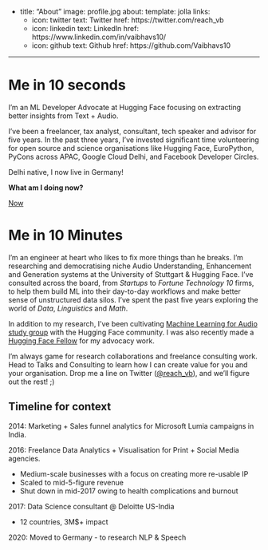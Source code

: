 -
title: "About"
image: profile.jpg
about:
  template: jolla
  links:
    - icon: twitter
      text: Twitter
      href: https://twitter.com/reach_vb
    - icon: linkedin
      text: LinkedIn
      href: https://www.linkedin.com/in/vaibhavs10/
    - icon: github
      text: Github
      href: https://github.com/Vaibhavs10

---

# **Me in 10 seconds**

I’m an ML Developer Advocate at Hugging Face focusing on extracting better insights from Text + Audio.

I’ve been a freelancer, tax analyst, consultant, tech speaker and advisor for five years. In the past three years, I’ve invested significant time volunteering for open source and science organisations like Hugging Face, EuroPython, PyCons across APAC, Google Cloud Delhi, and Facebook Developer Circles.

Delhi native, I now live in Germany! 

**What am I doing now?**

[Now](https://www.notion.so/Now-05e2b09edba647cfaa0d80866ca3082a?pvs=21)

# **Me in 10 Minutes**

I’m an engineer at heart who likes to fix more things than he breaks. I’m researching and democratising niche Audio Understanding, Enhancement and Generation systems at the University of Stuttgart & Hugging Face. I’ve consulted across the board, from *Startups* to *Fortune Technology 10* firms, to help them build ML into their day-to-day workflows and make better sense of unstructured data silos.
I’ve spent the past five years exploring the world of *Data*, *Linguistics* and *Math*.

In addition to my research, I’ve been cultivating [Machine Learning for Audio study group](https://github.com/Vaibhavs10/ml-with-audio) with the Hugging Face community. I was also recently made a [Hugging Face Fellow](https://www.notion.so/Hugging-Fellows-One-Pager-fa1c8878a7a14945b7e0dda2d1e34f36?pvs=21) for my advocacy work.

I’m always game for research collaborations and freelance consulting work. Head to Talks and Consulting to learn how I can create value for you and your organisation. Drop me a line on Twitter ([@reach_vb](http://twitter.com/reach_vb)), and we’ll figure out the rest! ;)

## **Timeline for context**

2014: Marketing + Sales funnel analytics for Microsoft Lumia campaigns in India.

2016: Freelance Data Analytics + Visualisation for Print + Social Media agencies.

- Medium-scale businesses with a focus on creating more re-usable IP
- Scaled to mid-5-figure revenue
- Shut down in mid-2017 owing to health complications and burnout

2017: Data Science consultant @ Deloitte US-India

- 12 countries, 3M$+ impact

2020: Moved to Germany - to research NLP & Speech
